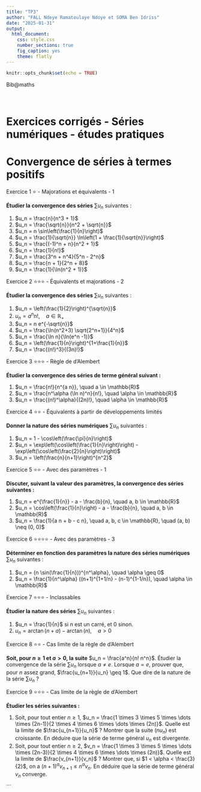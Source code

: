 ```yaml
---
title: "TP3"
author: "FALL Ndeye Ramatoulaye Ndoye et SOMA Ben Idriss"
date: "2025-01-31"
output: 
  html_document:
    css: style.css
    number_sections: true
    fig_caption: yes
    theme: flatly
---
```


```r
knitr::opts_chunk$set(echo = TRUE)
```
 

<div class="container"> 
<div class="tete"> Bib@maths </div>
<br>
<br>
<div class="tete"> <h1>Exercices corrigés - Séries numériques - études pratiques
</h1> 
<h1>Convergence de séries à termes positifs </h1>
</div>

Exercice 1 ⭐ - Majorations et équivalents - 1
<div class="exo"> <p><strong>Étudier la convergence des séries</strong> $\sum u_n$ suivantes :</p> <ol> <li>$u_n = \frac{n}{n^3 + 1}$</li> <li>$u_n = \frac{\sqrt{n}}{n^2 + \sqrt{n}}$</li> <li>$u_n = n \sin\left(\frac{1}{n}\right)$</li> <li>$u_n = \frac{1}{\sqrt{n}} \ln\left(1 + \frac{1}{\sqrt{n}}\right)$</li> <li>$u_n = \frac{(-1)^n + n}{n^2 + 1}$</li> <li>$u_n = \frac{1}{n!}$</li> <li>$u_n = \frac{3^n + n^4}{5^n - 2^n}$</li> <li>$u_n = \frac{n + 1}{2^n + 8}$</li> <li>$u_n = \frac{1}{\ln(n^2 + 1)}$</li> </ol> </div>
Exercice 2 ⭐⭐⭐ - Équivalents et majorations - 2
<div class="exo"> <p><strong>Étudier la convergence des séries</strong> $\sum u_n$ suivantes :</p> <ol> <li>$u_n = \left(\frac{1}{2}\right)^{\sqrt{n}}$</li> <li>$u_n = a^n n! ,\quad a \in \mathbb{R}_+$</li> <li>$u_n = n e^{-\sqrt{n}}$</li> <li>$u_n = \frac{\ln(n^2+3) \sqrt{2^n+1}}{4^n}$</li> <li>$u_n = \frac{\ln n}{\ln(e^n -1)}$</li> <li>$u_n = \left(\frac{1}{n}\right)^{1+\frac{1}{n}}$</li> <li>$u_n = \frac{(n!)^3}{(3n)!}$</li> </ol> </div>
Exercice 3 ⭐⭐⭐ - Règle de d'Alembert
<div class="exo"> <p><strong>Étudier la convergence des séries de terme général suivant :</strong></p> <ol> <li>$u_n = \frac{n!}{n^{a n}}, \quad a \in \mathbb{R}$</li> <li>$u_n = \frac{n^\alpha (\ln n)^n}{n!}, \quad \alpha \in \mathbb{R}$</li> <li>$u_n = \frac{(n!)^\alpha}{(2n)!}, \quad \alpha \in \mathbb{R}$</li> </ol> </div>
Exercice 4 ⭐⭐ - Équivalents à partir de développements limités
<div class="exo"> <p><strong>Donner la nature des séries numériques</strong> $\sum u_n$ suivantes :</p> <ol> <li>$u_n = 1 - \cos\left(\frac{\pi}{n}\right)$</li> <li>$u_n = \exp\left(\cos\left(\frac{1}{n}\right)\right) - \exp\left(\cos\left(\frac{2}{n}\right)\right)$</li> <li>$u_n = \left(\frac{n}{n+1}\right)^{n^2}$</li> </ol> </div>
Exercice 5 ⭐⭐ - Avec des paramètres - 1
<div class="exo"> <p><strong>Discuter, suivant la valeur des paramètres, la convergence des séries suivantes :</strong></p> <ol> <li>$u_n = e^{\frac{1}{n}} - a - \frac{b}{n}, \quad a, b \in \mathbb{R}$</li> <li>$u_n = \cos\left(\frac{1}{n}\right) - a - \frac{b}{n}, \quad a, b \in \mathbb{R}$</li> <li>$u_n = \frac{1}{a n + b - c n}, \quad a, b, c \in \mathbb{R}, \quad (a, b) \neq (0, 0)$</li> </ol> </div>
Exercice 6 ⭐⭐⭐⭐ - Avec des paramètres - 3
<div class="exo"> <p><strong>Déterminer en fonction des paramètres la nature des séries numériques</strong> $\sum u_n$ suivantes :</p> <ol> <li>$u_n = (n \sin(\frac{1}{n}))^{n^\alpha}, \quad \alpha \geq 0$</li> <li>$u_n = \frac{1}{n^\alpha} ((n+1)^{1+1/n} - (n-1)^{1-1/n}), \quad \alpha \in \mathbb{R}$</li> </ol> </div>

Exercice 7 ⭐⭐⭐ - Inclassables
<div class="exo"> <p><strong>Étudier la nature des séries</strong> $\sum u_n$ suivantes :</p> <ol> <li>$u_n = \frac{1}{n}$ si $n$ est un carré, et 0 sinon.</li> <li>$u_n = \arctan(n + a) - \arctan(n), \quad a > 0$</li> </ol> </div>
Exercice 8 ⭐⭐ - Cas limite de la règle de d'Alembert
<div class="exo"> <p><strong>Soit, pour $n \geq 1$ et $a > 0$, la suite</strong> $u_n = \frac{a^n}{n! n^n}$. Étudier la convergence de la série $\sum u_n$ lorsque $a \neq e$. Lorsque $a = e$, prouver que, pour $n$ assez grand, $\frac{u_{n+1}}{u_n} \geq 1$. Que dire de la nature de la série $\sum u_n$ ?</p> </div>
  
Exercice 9 ⭐⭐⭐ - Cas limite de la règle de d'Alembert
<div class="exo"> <p><strong>Étudier les séries suivantes :</strong></p> <ol> <li>Soit, pour tout entier $n \geq 1$, $u_n = \frac{1 \times 3 \times 5 \times \dots \times (2n-1)}{2 \times 4 \times 6 \times \dots \times (2n)}$. Quelle est la limite de $\frac{u_{n+1}}{u_n}$ ? Montrer que la suite $(n u_n)$ est croissante. En déduire que la série de terme général $u_n$ est divergente.</li> <li>Soit, pour tout entier $n \geq 2$, $v_n = \frac{1 \times 3 \times 5 \times \dots \times (2n-3)}{2 \times 4 \times 6 \times \dots \times (2n)}$. Quelle est la limite de $\frac{v_{n+1}}{v_n}$ ? Montrer que, si $1 < \alpha < \frac{3}{2}$, on a $(n+1)^\alpha v_{n+1} \leq n^\alpha v_n$. En déduire que la série de terme général $v_n$ converge.</li> </ol> </div> </div> <!-- Fin du container --> ```